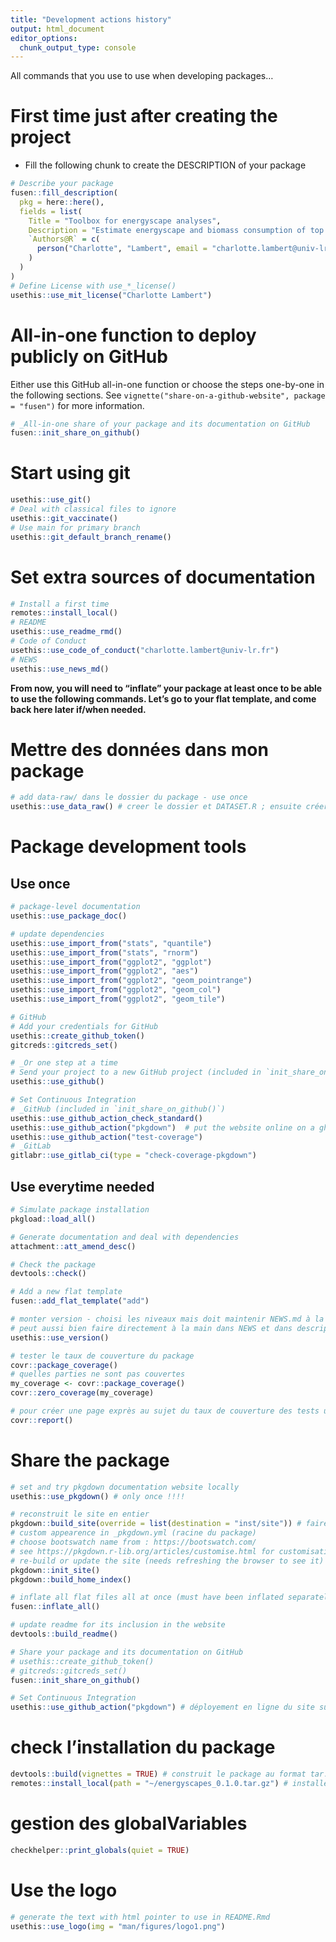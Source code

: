 ```yaml
---
title: "Development actions history"
output: html_document
editor_options: 
  chunk_output_type: console
---
```


All commands that you use to use when developing packages...

# First time just after creating the project

- Fill the following chunk to create the DESCRIPTION of your package

```r
# Describe your package
fusen::fill_description(
  pkg = here::here(),
  fields = list(
    Title = "Toolbox for energyscape analyses",
    Description = "Estimate energyscape and biomass consumption of top predators from allometric relationships.",
    `Authors@R` = c(
      person("Charlotte", "Lambert", email = "charlotte.lambert@univ-lr.fr", role = c("aut", "cre"), comment = c(ORCID = "0000-0002-1128-5262"))
    )
  )
)
# Define License with use_*_license()
usethis::use_mit_license("Charlotte Lambert")
```

# All-in-one function to deploy publicly on GitHub

Either use this GitHub all-in-one function or choose the steps one-by-one in the following sections.
See `vignette("share-on-a-github-website", package = "fusen")` for more information.

```r
# _All-in-one share of your package and its documentation on GitHub
fusen::init_share_on_github()
```


# Start using git

```r
usethis::use_git()
# Deal with classical files to ignore
usethis::git_vaccinate()
# Use main for primary branch
usethis::git_default_branch_rename()
```

# Set extra sources of documentation

```r
# Install a first time
remotes::install_local()
# README
usethis::use_readme_rmd()
# Code of Conduct
usethis::use_code_of_conduct("charlotte.lambert@univ-lr.fr")
# NEWS
usethis::use_news_md()
```

**From now, you will need to "inflate" your package at least once to be able to use the following commands. Let's go to your flat template, and come back here later if/when needed.**

# Mettre des données dans mon package

```r
# add data-raw/ dans le dossier du package - use once
usethis::use_data_raw() # creer le dossier et DATASET.R ; ensuite créer des scripts R pour les transformer

```

# Package development tools
## Use once

```r

# package-level documentation
usethis::use_package_doc()

# update dependencies
usethis::use_import_from("stats", "quantile")
usethis::use_import_from("stats", "rnorm")
usethis::use_import_from("ggplot2", "ggplot")
usethis::use_import_from("ggplot2", "aes")
usethis::use_import_from("ggplot2", "geom_pointrange")
usethis::use_import_from("ggplot2", "geom_col")
usethis::use_import_from("ggplot2", "geom_tile")

# GitHub
# Add your credentials for GitHub
usethis::create_github_token()
gitcreds::gitcreds_set()

# _Or one step at a time
# Send your project to a new GitHub project (included in `init_share_on_github()`)
usethis::use_github()

# Set Continuous Integration
# _GitHub (included in `init_share_on_github()`)
usethis::use_github_action_check_standard()
usethis::use_github_action("pkgdown")  # put the website online on a gh-pages
usethis::use_github_action("test-coverage")
# _GitLab
gitlabr::use_gitlab_ci(type = "check-coverage-pkgdown")
```

## Use everytime needed

```r

# Simulate package installation
pkgload::load_all()

# Generate documentation and deal with dependencies
attachment::att_amend_desc()

# Check the package
devtools::check()

# Add a new flat template
fusen::add_flat_template("add")

# monter version - choisi les niveaux mais doit maintenir NEWS.md à la main pour noter les nouveautés. 
# peut aussi bien faire directement à la main dans NEWS et dans description, c'est aussi simple. 
usethis::use_version()

# tester le taux de couverture du package
covr::package_coverage()
# quelles parties ne sont pas couvertes
my_coverage <- covr::package_coverage()
covr::zero_coverage(my_coverage)

# pour créer une page exprès au sujet du taux de couverture des tests unitaires
covr::report()
```

# Share the package

```r
# set and try pkgdown documentation website locally
usethis::use_pkgdown() # only once !!!!

# reconstruit le site en entier
pkgdown::build_site(override = list(destination = "inst/site")) # faire dans inst/ plutot que à la racine permet que le site soit accessible en local à l'utilisateur
# custom appearence in _pkgdown.yml (racine du package)
# choose bootswatch name from : https://bootswatch.com/
# see https://pkgdown.r-lib.org/articles/customise.html for customisation options
# re-build or update the site (needs refreshing the browser to see it)
pkgdown::init_site()
pkgdown::build_home_index()

# inflate all flat files all at once (must have been inflated separately at least once)
fusen::inflate_all()

# update readme for its inclusion in the website
devtools::build_readme()

# Share your package and its documentation on GitHub
# usethis::create_github_token()
# gitcreds::gitcreds_set()
fusen::init_share_on_github()

# Set Continuous Integration
usethis::use_github_action("pkgdown") # déployement en ligne du site sur une Github page via GutHub Action 
```


# check l'installation du package

```r
devtools::build(vignettes = TRUE) # construit le package au format tar.gz
remotes::install_local(path = "~/energyscapes_0.1.0.tar.gz") # installe le package depuis le format tar.gz
```

# gestion des globalVariables

```r
checkhelper::print_globals(quiet = TRUE)
```


# Use the logo

```r
# generate the text with html pointer to use in README.Rmd
usethis::use_logo(img = "man/figures/logo1.png")
```


